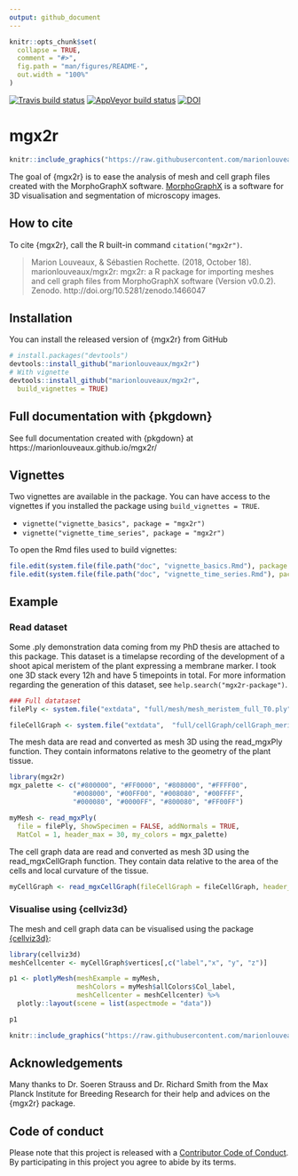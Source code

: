 ```yaml
---
output: github_document
---
```


<!-- README.md is generated from README.Rmd. Please edit that file -->

```r
knitr::opts_chunk$set(
  collapse = TRUE,
  comment = "#>",
  fig.path = "man/figures/README-",
  out.width = "100%"
)
```
 [![Travis build status](https://travis-ci.org/marionlouveaux/mgx2r.svg?branch=master)](https://travis-ci.org/marionlouveaux/mgx2r) [![AppVeyor build status](https://ci.appveyor.com/api/projects/status/github/marionlouveaux/mgx2r?branch=master&svg=true)](https://ci.appveyor.com/project/marionlouveaux/mgx2r) [![DOI](https://zenodo.org/badge/136828022.svg)](https://zenodo.org/badge/latestdoi/136828022)
 
# mgx2r


```r
knitr::include_graphics("https://raw.githubusercontent.com/marionlouveaux/mgx2r/master/img/mgx2r_logo.png")
```

The goal of {mgx2r} is to ease the analysis of mesh and cell graph files created with the MorphoGraphX software. [MorphoGraphX](http://www.mpipz.mpg.de/MorphoGraphX) is a software for 3D visualisation and segmentation of microscopy images.

## How to cite

To cite {mgx2r}, call the R built-in command `citation("mgx2r")`.   

> Marion Louveaux, & Sébastien Rochette. (2018, October 18). marionlouveaux/mgx2r: mgx2r: a R package for importing meshes and cell graph files from MorphoGraphX software (Version v0.0.2). Zenodo. http://doi.org/10.5281/zenodo.1466047

## Installation

You can install the released version of {mgx2r} from GitHub

``` r
# install.packages("devtools")
devtools::install_github("marionlouveaux/mgx2r")
# With vignette
devtools::install_github("marionlouveaux/mgx2r",
  build_vignettes = TRUE)
```

## Full documentation with {pkgdown}

See full documentation created with {pkgdown} at https://marionlouveaux.github.io/mgx2r/

## Vignettes

Two vignettes are available in the package. You can have access to the vignettes if you installed the package using `build_vignettes = TRUE`.

- `vignette("vignette_basics", package = "mgx2r")`
- `vignette("vignette_time_series", package = "mgx2r")`    

To open the Rmd files used to build vignettes: 

```r
file.edit(system.file(file.path("doc", "vignette_basics.Rmd"), package = "mgx2r"))
file.edit(system.file(file.path("doc", "vignette_time_series.Rmd"), package = "mgx2r"))
```

## Example
### Read dataset
Some .ply demonstration data coming from my PhD thesis are attached to this package. This dataset is a timelapse recording of the development of a shoot apical meristem of the plant \emph{Arabidopsis thaliana} expressing a membrane marker. I took one 3D stack every 12h and have 5 timepoints in total. For more information regarding the generation of this dataset, see `help.search("mgx2r-package")`.

```r
### Full datataset
filePly <- system.file("extdata", "full/mesh/mesh_meristem_full_T0.ply", package = "mgx2r")

fileCellGraph <- system.file("extdata",  "full/cellGraph/cellGraph_meristem_full_T0.ply", package = "mgx2r")
```

The mesh data are read and converted as mesh 3D using the read_mgxPly function. They contain informatons relative to the geometry of the plant tissue. 
```r
library(mgx2r)
mgx_palette <- c("#800000", "#FF0000", "#808000", "#FFFF00",
                "#008000", "#00FF00", "#008080", "#00FFFF",
                "#000080", "#0000FF", "#800080", "#FF00FF")

myMesh <- read_mgxPly(
  file = filePly, ShowSpecimen = FALSE, addNormals = TRUE,
  MatCol = 1, header_max = 30, my_colors = mgx_palette)
```

The cell graph data are read and converted as mesh 3D using the read_mgxCellGraph function. They contain data relative to the area of the cells and local curvature of the tissue.
```r
myCellGraph <- read_mgxCellGraph(fileCellGraph = fileCellGraph, header_max = 30)
```

### Visualise using {cellviz3d} 
The mesh and cell graph data can be visualised using the package [{cellviz3d}](https://github.com/marionlouveaux/cellviz3d):
```r
library(cellviz3d)
meshCellcenter <- myCellGraph$vertices[,c("label","x", "y", "z")]

p1 <- plotlyMesh(meshExample = myMesh,
                 meshColors = myMesh$allColors$Col_label,
                 meshCellcenter = meshCellcenter) %>%
  plotly::layout(scene = list(aspectmode = "data"))

p1
```

```r
knitr::include_graphics("https://raw.githubusercontent.com/marionlouveaux/mgx2r/master/inst/img/full/p1labels.png")
```

## Acknowledgements

Many thanks to Dr. Soeren Strauss and Dr. Richard Smith from the Max Planck Institute for Breeding Research for their help and advices on the {mgx2r} package. 

## Code of conduct

Please note that this project is released with a [Contributor Code of Conduct](CODE_OF_CONDUCT.md).
  By participating in this project you agree to abide by its terms.
